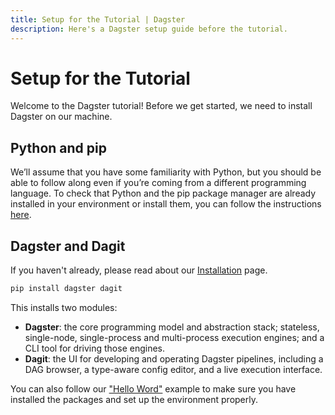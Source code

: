 ```yaml
---
title: Setup for the Tutorial | Dagster
description: Here's a Dagster setup guide before the tutorial.
---
```


# Setup for the Tutorial

Welcome to the Dagster tutorial! Before we get started, we need to install Dagster on our machine.

## Python and pip

We’ll assume that you have some familiarity with Python, but you should be able to follow along even
if you’re coming from a different programming language. To check that Python and the pip package
manager are already installed in your environment or install them, you can follow the instructions
[here](https://packaging.python.org/guides/installing-using-pip-and-virtual-environments/).

## Dagster and Dagit

If you haven't already, please read about our [Installation](/getting-started/install) page.

```bash
pip install dagster dagit
```

This installs two modules:

- **Dagster**: the core programming model and abstraction stack; stateless, single-node,
  single-process and multi-process execution engines; and a CLI tool for driving those engines.
- **Dagit**: the UI for developing and operating Dagster pipelines, including a DAG browser, a
  type-aware config editor, and a live execution interface.

You can also follow our ["Hello Word"](/getting-started/hello-world) example to make sure you have
installed the packages and set up the environment properly.
